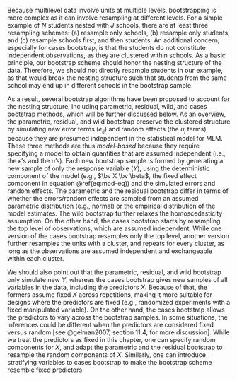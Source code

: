 Because multilevel data involve units at multiple levels, bootstrapping is more complex as it can involve resampling at different levels. For a simple example of $N$ students nested with $J$ schools, there are at least three resampling schemes: (a) resample only schools, (b) resample only students, and (c) resample schools first, and then students. An additional concern, especially for cases bootstrap, is that the students do not constitute independent observations, as they are clustered within schools. As a basic principle, our bootstrap scheme should honor the nesting structure of the data. Therefore, we should not directly resample students in our example, as that would break the nesting structure such that students from the same school may end up in different schools in the bootstrap sample.

As a result, several bootstrap algorithms have been proposed to account for the nesting structure, including parametric, residual, wild, and cases bootstrap methods, which will be further discussed below. As an overview, the parametric, residual, and wild bootstrap preserve the clustered structure by simulating new error terms ($e_{ij}$) and random effects (the $u_j$ terms), because they are presumed independent in the statistical model for MLM. These three methods are thus *model-based* because they require specifying a model to obtain quantities that are assumed independent (i.e., the $\epsilon$'s and the $u$'s). Each new bootstrap sample is formed by generating a new sample of only the response variable ($Y$), using the deterministic component of the model (e.g., $\bv X \bv \beta$, the fixed effect component in equation\ \@ref(eq:mod-eq)) and the simulated errors and random effects. The parametric and the residual bootstrap differ in terms of whether the errors/random effects are sampled from an assumed parametric distribution (e.g., normal) or the empirical distribution of the model estimates. The wild bootstrap further relaxes the homoscedasticity assumption. On the other hand, the cases bootstrap starts by resampling the top level of observations, which are assumed independent. While one version of the cases bootstrap resamples only the top level, another version further resamples the units with a cluster, and repeats for every cluster, as long as the observations are assumed independent and exchangeable within each cluster. 
<!-- YZ: Just a note: we should use consistent symbols throughout manuscript -->

We should also point out that the parametric, residual, and wild bootstrap only simulate new $Y$, whereas the cases bootstrap gives new samples of all variables in the data, including the predictors $X$. Because of that, the formers assume fixed $X$ across repetitions, making it more suitable for designs where the predictors are fixed (e.g., randomized experiments with a fixed manipulated variable). On the other hand, the cases bootstrap allows the predictors to vary across the bootstrap samples. In some situations, the inferences could be different when the predictors are considered fixed versus random [see @gelman2007, section 11.4, for more discussion]. While we treat the predictors as fixed in this chapter, one can specify random components for $X$, and adapt the parametric and the residual bootstrap to resample the random components of $X$. Similarly, one can introduce stratifying variables to cases bootstrap to make the bootstrap scheme resemble fixed predictors.
<!-- YZ: Can we add references here so that if readers are interested in these directions, they can refer to these references-->